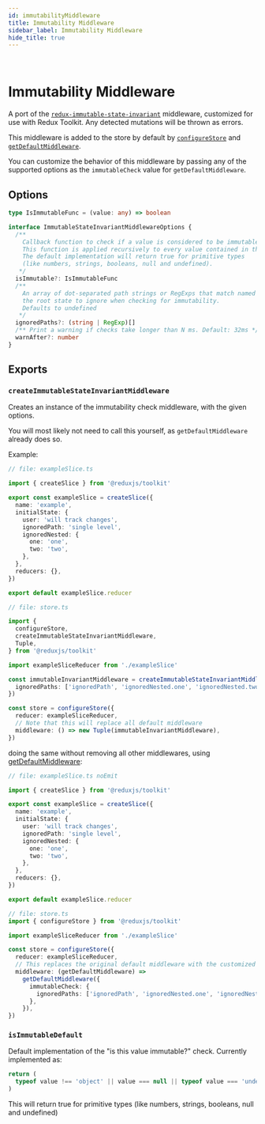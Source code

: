 ```yaml
---
id: immutabilityMiddleware
title: Immutability Middleware
sidebar_label: Immutability Middleware
hide_title: true
---
```


&nbsp;

# Immutability Middleware

A port of the [`redux-immutable-state-invariant`](https://github.com/leoasis/redux-immutable-state-invariant) middleware, customized for use with Redux Toolkit. Any detected mutations will be thrown as errors.

This middleware is added to the store by default by [`configureStore`](./configureStore.mdx) and [`getDefaultMiddleware`](./getDefaultMiddleware.mdx).

You can customize the behavior of this middleware by passing any of the supported options as the `immutableCheck` value for `getDefaultMiddleware`.

## Options

```ts no-transpile
type IsImmutableFunc = (value: any) => boolean

interface ImmutableStateInvariantMiddlewareOptions {
  /**
    Callback function to check if a value is considered to be immutable.
    This function is applied recursively to every value contained in the state.
    The default implementation will return true for primitive types
    (like numbers, strings, booleans, null and undefined).
   */
  isImmutable?: IsImmutableFunc
  /**
    An array of dot-separated path strings or RegExps that match named nodes from
    the root state to ignore when checking for immutability.
    Defaults to undefined
   */
  ignoredPaths?: (string | RegExp)[]
  /** Print a warning if checks take longer than N ms. Default: 32ms */
  warnAfter?: number
}
```

## Exports

### `createImmutableStateInvariantMiddleware`

Creates an instance of the immutability check middleware, with the given options.

You will most likely not need to call this yourself, as `getDefaultMiddleware` already does so.

Example:

```ts
// file: exampleSlice.ts

import { createSlice } from '@reduxjs/toolkit'

export const exampleSlice = createSlice({
  name: 'example',
  initialState: {
    user: 'will track changes',
    ignoredPath: 'single level',
    ignoredNested: {
      one: 'one',
      two: 'two',
    },
  },
  reducers: {},
})

export default exampleSlice.reducer

// file: store.ts

import {
  configureStore,
  createImmutableStateInvariantMiddleware,
  Tuple,
} from '@reduxjs/toolkit'

import exampleSliceReducer from './exampleSlice'

const immutableInvariantMiddleware = createImmutableStateInvariantMiddleware({
  ignoredPaths: ['ignoredPath', 'ignoredNested.one', 'ignoredNested.two'],
})

const store = configureStore({
  reducer: exampleSliceReducer,
  // Note that this will replace all default middleware
  middleware: () => new Tuple(immutableInvariantMiddleware),
})
```

doing the same without removing all other middlewares, using [getDefaultMiddleware](./getDefaultMiddleware):

```ts
// file: exampleSlice.ts noEmit

import { createSlice } from '@reduxjs/toolkit'

export const exampleSlice = createSlice({
  name: 'example',
  initialState: {
    user: 'will track changes',
    ignoredPath: 'single level',
    ignoredNested: {
      one: 'one',
      two: 'two',
    },
  },
  reducers: {},
})

export default exampleSlice.reducer

// file: store.ts
import { configureStore } from '@reduxjs/toolkit'

import exampleSliceReducer from './exampleSlice'

const store = configureStore({
  reducer: exampleSliceReducer,
  // This replaces the original default middleware with the customized versions
  middleware: (getDefaultMiddleware) =>
    getDefaultMiddleware({
      immutableCheck: {
        ignoredPaths: ['ignoredPath', 'ignoredNested.one', 'ignoredNested.two'],
      },
    }),
})
```

### `isImmutableDefault`

Default implementation of the "is this value immutable?" check. Currently implemented as:

```js
return (
  typeof value !== 'object' || value === null || typeof value === 'undefined'
)
```

This will return true for primitive types (like numbers, strings, booleans, null and undefined)
